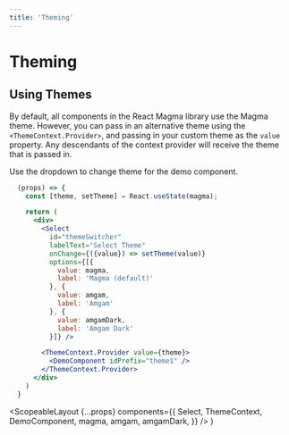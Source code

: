 ```yaml
---
title: 'Theming'
---
```



# Theming

## Using Themes

By default, all components in the React Magma library use the Magma theme. However, you can pass in an alternative theme using the `<ThemeContext.Provider>`,
and passing in your custom theme as the `value` property. Any descendants of the context provider will receive the theme that is passed in.

Use the dropdown to change theme for the demo component.

```.jsx
  (props) => {
    const [theme, setTheme] = React.useState(magma);

    return (
      <div>
        <Select
          id="themeSwitcher"
          labelText="Select Theme"
          onChange={({value}) => setTheme(value)}
          options={[{
            value: magma,
            label: 'Magma (default)'
          }, {
            value: amgam,
            label: 'Amgam'
          }, {
            value: amgamDark,
            label: 'Amgam Dark'
          }]} />

        <ThemeContext.Provider value={theme}>
          <DemoComponent idPrefix="theme1" />
        </ThemeContext.Provider>
      </div>
    )
  }
```

  <ScopeableLayout
    {...props}
    components={{
      Select,
      ThemeContext,
      DemoComponent,
      magma,
      amgam,
      amgamDark,
    }}
  />
)
